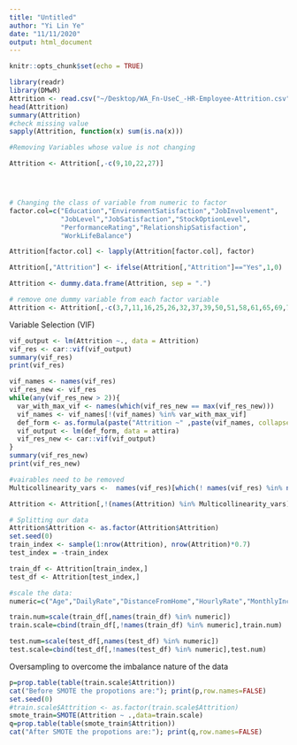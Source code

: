 ```yaml
---
title: "Untitled"
author: "Yi Lin Ye"
date: "11/11/2020"
output: html_document
---
```


```r
knitr::opts_chunk$set(echo = TRUE)
```

```r
library(readr)
library(DMwR)
Attrition <- read.csv("~/Desktop/WA_Fn-UseC_-HR-Employee-Attrition.csv")
head(Attrition)
summary(Attrition)
#check missing value
sapply(Attrition, function(x) sum(is.na(x)))


```

```r
#Removing Variables whose value is not changing

Attrition <- Attrition[,-c(9,10,22,27)]




# Changing the class of variable from numeric to factor
factor.col=c("Education","EnvironmentSatisfaction","JobInvolvement",
             "JobLevel","JobSatisfaction","StockOptionLevel",
             "PerformanceRating","RelationshipSatisfaction",
             "WorkLifeBalance")

Attrition[factor.col] <- lapply(Attrition[factor.col], factor)

Attrition[,"Attrition"] <- ifelse(Attrition[,"Attrition"]=="Yes",1,0)

Attrition <- dummy.data.frame(Attrition, sep = ".")

# remove one dummy variable from each factor variable
Attrition <- Attrition[,-c(3,7,11,16,25,26,32,37,39,50,51,58,61,65,69,75)]


```
Variable Selection (VIF)
```r
vif_output <- lm(Attrition ~., data = Attrition)
vif_res <- car::vif(vif_output)
summary(vif_res)
print(vif_res)

vif_names <- names(vif_res)
vif_res_new <- vif_res
while(any(vif_res_new > 2)){
  var_with_max_vif <- names(which(vif_res_new == max(vif_res_new)))
  vif_names <- vif_names[!(vif_names) %in% var_with_max_vif]
  def_form <- as.formula(paste("Attrition ~" ,paste(vif_names, collapse = " +"),sep = ""))
  vif_output <- lm(def_form, data = attira)
  vif_res_new <- car::vif(vif_output)
}
summary(vif_res_new)
print(vif_res_new)

#vairables need to be removed
Multicollinearity_vars <-  names(vif_res)[which(! names(vif_res) %in% names(vif_res_new))]

Attrition <- Attrition[,!(names(Attrition) %in% Multicollinearity_vars)]

```

```r
# Splitting our data
Attrition$Attrition <- as.factor(Attrition$Attrition)
set.seed(0)
train_index <- sample(1:nrow(Attrition), nrow(Attrition)*0.7)
test_index = -train_index

train_df <- Attrition[train_index,]
test_df <- Attrition[test_index,]

#scale the data:
numeric=c("Age","DailyRate","DistanceFromHome","HourlyRate","MonthlyIncome","MonthlyRate","NumCompaniesWorked","PercentSalaryHike","YearsAtCompany","YearsInCurrentRole","YearsSinceLastPromotion","YearsWithCurrManager","TotalWorkingYears","TrainingTimesLastYear","StockOptionLevel")

train.num=scale(train_df[,names(train_df) %in% numeric])
train.scale=cbind(train_df[,!names(train_df) %in% numeric],train.num)

test.num=scale(test_df[,names(test_df) %in% numeric])
test.scale=cbind(test_df[,!names(test_df) %in% numeric],test.num)
```

Oversampling to overcome the imbalance nature of the data
```r
p=prop.table(table(train.scale$Attrition))
cat("Before SMOTE the propotions are:"); print(p,row.names=FALSE)
set.seed(0)
#train.scale$Attrition <- as.factor(train.scale$Attrition)
smote_train=SMOTE(Attrition ~ .,data=train.scale)
q=prop.table(table(smote_train$Attrition))
cat("After SMOTE the propotions are:"); print(q,row.names=FALSE)


```

